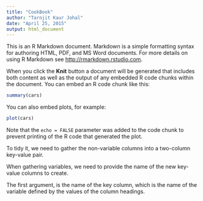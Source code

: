 ```yaml
---
title: "CookBook"
author: "Tarnjit Kaur Johal"
date: "April 25, 2015"
output: html_document
---
```


This is an R Markdown document. Markdown is a simple formatting syntax for authoring HTML, PDF, and MS Word documents. For more details on using R Markdown see <http://rmarkdown.rstudio.com>.

When you click the **Knit** button a document will be generated that includes both content as well as the output of any embedded R code chunks within the document. You can embed an R code chunk like this:

```r
summary(cars)
```

You can also embed plots, for example:

```r
plot(cars)
```

Note that the `echo = FALSE` parameter was added to the code chunk to prevent printing of the R code that generated the plot.


To tidy it, we need to gather the non-variable columns into a two-column key-value pair.

When gathering variables, we need to provide the name of the new key-value columns to create. 

The first argument, is the name of the key column, which is the name of the variable defined by the values of the column headings. 

